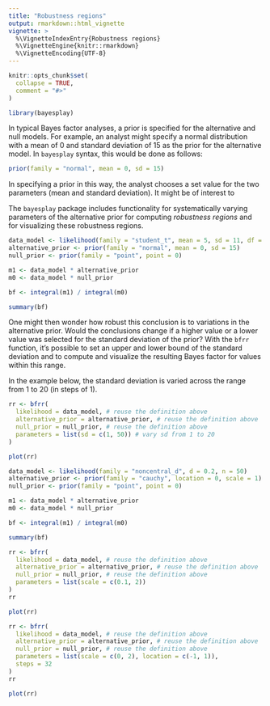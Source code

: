 ```yaml
---
title: "Robustness regions"
output: rmarkdown::html_vignette
vignette: >
  %\VignetteIndexEntry{Robustness regions}
  %\VignetteEngine{knitr::rmarkdown}
  %\VignetteEncoding{UTF-8}
---
```


```r
knitr::opts_chunk$set(
  collapse = TRUE,
  comment = "#>"
)
```

```r
library(bayesplay)
```


In typical Bayes factor analyses, a prior is specified for the alternative and
null models. For example, an analyst might specify a normal distribution with a
mean of 0 and standard deviation of 15 as the prior for the alternative model.
In `bayesplay` syntax, this would be done as follows:

```r
prior(family = "normal", mean = 0, sd = 15)
```

In specifying a prior in this way, the analyst chooses a set value for the two
parameters (mean and standard deviation). It might be of interest to



The `bayesplay` package includes functionality for systematically varying
parameters of the alternative prior for computing *robustness regions* and for
visualizing these robustness regions.

```r
data_model <- likelihood(family = "student_t", mean = 5, sd = 11, df = 12)
alternative_prior <- prior(family = "normal", mean = 0, sd = 15)
null_prior <- prior(family = "point", point = 0)

m1 <- data_model * alternative_prior
m0 <- data_model * null_prior

bf <- integral(m1) / integral(m0)

summary(bf)
```

One might then wonder how robust this conclusion is to variations in the
alternative prior. Would the conclusions change if a higher value or a lower
value was selected for the standard deviation of the prior? With the `bfrr`
function, it's possible to set an upper and lower bound of the standard deviation
and to compute and visualize the resulting Bayes factor for values within this
range.

In the example below, the standard deviation is varied across the range from 1
to 20 (in steps of 1).

```r
rr <- bfrr(
  likelihood = data_model, # reuse the definition above
  alternative_prior = alternative_prior, # reuse the definition above
  null_prior = null_prior, # reuse the definition above
  parameters = list(sd = c(1, 50)) # vary sd from 1 to 20
)
```

```r
plot(rr)
```

```r
data_model <- likelihood(family = "noncentral_d", d = 0.2, n = 50)
alternative_prior <- prior(family = "cauchy", location = 0, scale = 1)
null_prior <- prior(family = "point", point = 0)

m1 <- data_model * alternative_prior
m0 <- data_model * null_prior

bf <- integral(m1) / integral(m0)

summary(bf)
```

```r
rr <- bfrr(
  likelihood = data_model, # reuse the definition above
  alternative_prior = alternative_prior, # reuse the definition above
  null_prior = null_prior, # reuse the definition above
  parameters = list(scale = c(0.1, 2))
)
rr
```

```r
plot(rr)
```



```r
rr <- bfrr(
  likelihood = data_model, # reuse the definition above
  alternative_prior = alternative_prior, # reuse the definition above
  null_prior = null_prior, # reuse the definition above
  parameters = list(scale = c(0, 2), location = c(-1, 1)),
  steps = 32
)
rr
```

```r
plot(rr)
```
